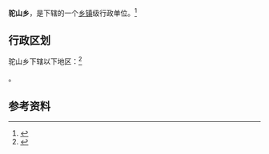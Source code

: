 {{中国乡级行政区|21/02/81/206/000}}

'''驼山乡'''，是{{PRC admin/fullname|21/02/81/206/000|3}}下辖的一个[[乡镇|乡镇]]级行政单位。<ref>{{PRC admin/ref sgc|{{PRC admin/parent|21/02/81/206/000}}}}</ref>

== 行政区划 ==

驼山乡下辖以下地区：<ref>{{PRC admin/ref sgc|21/02/81/206/000}}</ref>

{{PRC admin/children|21/02/81/206/000}}。

== 参考资料 ==

{{reflist}}

{{行政区划小作品}}
{{PRC admin/navcat|21/02/81/206/000}}
